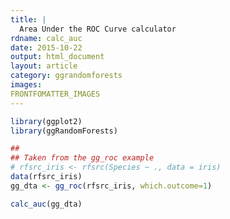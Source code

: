 ```yaml
---
title: |
  Area Under the ROC Curve calculator
rdname: calc_auc
date: 2015-10-22
output: html_document
layout: article
category: ggrandomforests
images:
FRONTFOMATTER_IMAGES
---
```


```r
library(ggplot2)
library(ggRandomForests)
```

```r
##
## Taken from the gg_roc example
# rfsrc_iris <- rfsrc(Species ~ ., data = iris)
data(rfsrc_iris)
gg_dta <- gg_roc(rfsrc_iris, which.outcome=1)

calc_auc(gg_dta)



```